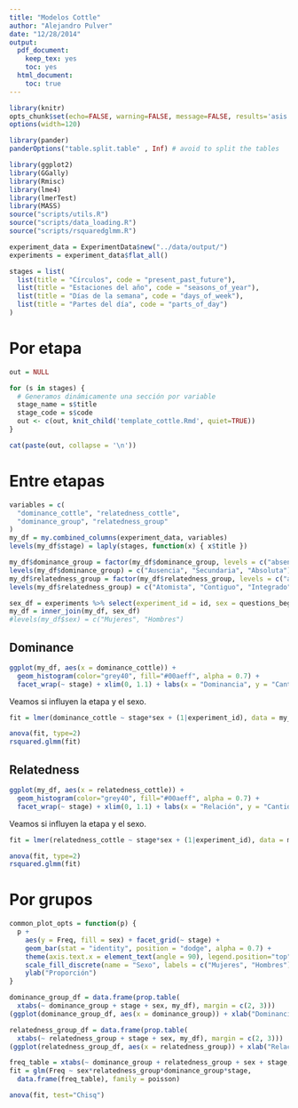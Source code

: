 ```yaml
---
title: "Modelos Cottle"
author: "Alejandro Pulver"
date: "12/28/2014"
output:
  pdf_document: 
    keep_tex: yes
    toc: yes
  html_document:
    toc: true
---
```


```r
library(knitr)
opts_chunk$set(echo=FALSE, warning=FALSE, message=FALSE, results='asis')
options(width=120)

library(pander)
panderOptions("table.split.table" , Inf) # avoid to split the tables
```

```r
library(ggplot2)
library(GGally)
library(Rmisc)
library(lme4)
library(lmerTest)
library(MASS)
source("scripts/utils.R")
source("scripts/data_loading.R")
source("scripts/rsquaredglmm.R")

experiment_data = ExperimentData$new("../data/output/")
experiments = experiment_data$flat_all()

stages = list(
  list(title = "Círculos", code = "present_past_future"),
  list(title = "Estaciones del año", code = "seasons_of_year"),
  list(title = "Días de la semana", code = "days_of_week"),
  list(title = "Partes del día", code = "parts_of_day")
)
```

# Por etapa

```r
out = NULL

for (s in stages) {
  # Generamos dinámicamente una sección por variable
  stage_name = s$title
  stage_code = s$code
  out <- c(out, knit_child('template_cottle.Rmd', quiet=TRUE))
}

cat(paste(out, collapse = '\n'))
```

# Entre etapas

```r
variables = c(
  "dominance_cottle", "relatedness_cottle",
  "dominance_group", "relatedness_group"
)
my_df = my.combined_columns(experiment_data, variables)
levels(my_df$stage) = laply(stages, function(x) { x$title })

my_df$dominance_group = factor(my_df$dominance_group, levels = c("absence", "secondary", "dominance"))
levels(my_df$dominance_group) = c("Ausencia", "Secundaria", "Absoluta")
my_df$relatedness_group = factor(my_df$relatedness_group, levels = c("atomistic", "contiguous", "integrated_projected"))
levels(my_df$relatedness_group) = c("Atomista", "Contiguo", "Integrado")

sex_df = experiments %>% select(experiment_id = id, sex = questions_begining_sex)
my_df = inner_join(my_df, sex_df)
#levels(my_df$sex) = c("Mujeres", "Hombres")
```

## Dominance

```r
ggplot(my_df, aes(x = dominance_cottle)) +
  geom_histogram(color="grey40", fill="#00aeff", alpha = 0.7) +
  facet_wrap(~ stage) + xlim(0, 1.1) + labs(x = "Dominancia", y = "Cantidad")
```

Veamos si influyen la etapa y el sexo.

```r
fit = lmer(dominance_cottle ~ stage*sex + (1|experiment_id), data = my_df)
```

```r
anova(fit, type=2)
rsquared.glmm(fit)
```

## Relatedness

``` r
ggplot(my_df, aes(x = relatedness_cottle)) +
  geom_histogram(color="grey40", fill="#00aeff", alpha = 0.7) +
  facet_wrap(~ stage) + xlim(0, 1.1) + labs(x = "Relación", y = "Cantidad")
```

Veamos si influyen la etapa y el sexo.

```r
fit = lmer(relatedness_cottle ~ stage*sex + (1|experiment_id), data = my_df)
```

```r
anova(fit, type=2)
rsquared.glmm(fit)
```

# Por grupos

```r
common_plot_opts = function(p) {
  p + 
    aes(y = Freq, fill = sex) + facet_grid(~ stage) +
    geom_bar(stat = "identity", position = "dodge", alpha = 0.7) +
    theme(axis.text.x = element_text(angle = 90), legend.position="top") +
    scale_fill_discrete(name = "Sexo", labels = c("Mujeres", "Hombres")) +
    ylab("Proporción")
}

dominance_group_df = data.frame(prop.table(
  xtabs(~ dominance_group + stage + sex, my_df), margin = c(2, 3)))
(ggplot(dominance_group_df, aes(x = dominance_group)) + xlab("Dominancia")) %>% common_plot_opts()

relatedness_group_df = data.frame(prop.table(
  xtabs(~ relatedness_group + stage + sex, my_df), margin = c(2, 3)))
(ggplot(relatedness_group_df, aes(x = relatedness_group)) + xlab("Relación")) %>% common_plot_opts()
```

```r
freq_table = xtabs(~ dominance_group + relatedness_group + sex + stage, my_df)
fit = glm(Freq ~ sex*relatedness_group*dominance_group*stage,
  data.frame(freq_table), family = poisson)
```

```r
anova(fit, test="Chisq")
```